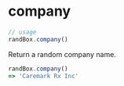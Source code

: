 # company

```js
// usage
randBox.company()
```

Return a random company name.

```js
randBox.company()
=> 'Caremark Rx Inc'
```

